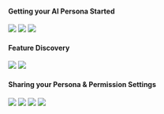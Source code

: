 

#### Getting your AI Persona Started  


<CardGroup cols={2}>
  </Card>
  <Card
    title="Product Overview"
    icon="computer"
    href="https://www.loom.com/share/6c1f761b53af427fa102f518d1c99d4b"
  >
   <img
  src="/images/vll7.png"
/>
  </Card>  
<Card
    title="Setting a Directive"
    icon="sparkle"
    href="https://www.loom.com/share/a46b72ccd4594f02a26f30153b40c789?sid=19725a98-122e-459a-bb64-2d5f181af42b"
  >
   <img
  src="/images/vl1.png"
/>
</CardGroup>
<CardGroup cols={2}>
  <Card
    title="How to message the AI"
    icon="file"
    href="https://youtu.be/JZpULzABQjs?si=oSqQm2BGSwXXZpqL"
  >
   <img
  src="/images/vl3.png"
/>
  </Card>


#### Feature Discovery 


<CardGroup cols={2}>
  <Card
    title="How to Sync Data Through Native Integrations"
    icon="file"
    href="https://youtu.be/JZpULzABQjs?si=oSqQm2BGSwXXZpqL"
  >
   <img
  src="/images/vl9.png"
/>
  </Card>
  <Card
    title="What are Personal Scores & Response Thresholds?"
    icon="computer"
    href="https://www.loom.com/share/d21facf1919b4869993a7d06d6d61a37?sid=130612fe-6a63-4e0c-a257-ee595c1074ce "
  >
   <img
  src="/images/vl7.png"
/>
  </Card>
</CardGroup>


#### Sharing your Persona & Permission Settings 

<CardGroup cols={2}>
  <Card
    title="What is a Persona?"
    icon="sparkle"
    href="https://www.loom.com/share/c6f3a08539444bf6b384c470d93b3d1e?sid=742133e8-4ba4-4445-b2c9-6f3f210a84ac"
  >
   <img
  src="/images/vl18.png"
/>
 </Card>
<Card
    title="How to Navigate the Channel Menu"
    icon="sparkle"
    href="https://www.loom.com/share/c6f3a08539444bf6b384c470d93b3d1e?sid=742133e8-4ba4-4445-b2c9-6f3f210a84ac"
  >
   <img
  src="/images/vl13.png"
/>
 </Card>
</CardGroup>

<CardGroup cols={2}>
  <Card
    title="How to Navigate the Workspace Settings"
    icon="sparkle"
    href="https://https://youtu.be/ph2twi1KKro?si=45ScQpI8Bm09VWzx"
  >
   <img
  src="/images/vl15.png"
/>
  </Card>
  <Card
    title="How to Change Permission Settings"
    icon="computer"
    href="https://youtu.be/7WdAsKqvWtk?si=Dpf8w70anLK1Emcv"
  >
   <img
  src="/images/vl16.png"
/>
  </Card>
</CardGroup>






